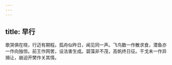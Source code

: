 ```yaml
---
---
---
```

title: 早行
---




歌哭俱在晓，行迈有期程。孤舟似昨日，闻见同一声。飞鸟数一作散求食，潜鱼亦一作向独惊。前王作网罟，设法害生成。碧藻非不茂，高帆终日征。干戈未一作异揖让，崩迫开樊作关其情。